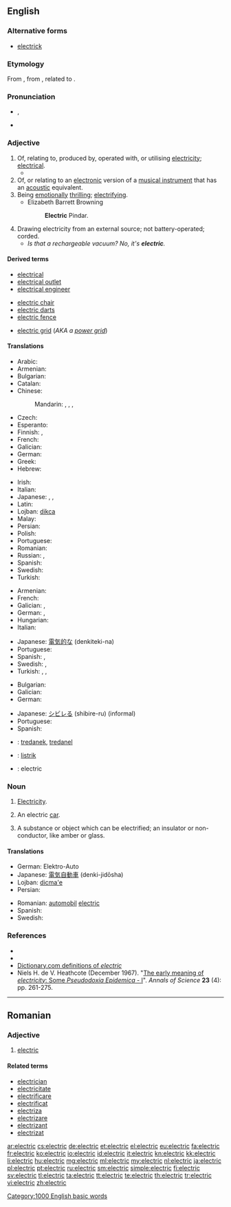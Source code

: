 ==English==

===Alternative forms===
* [[electrick]] {{qualifier|chiefly archaic}}

===Etymology===
From {{etyl|NL.|en}} {{term|electricus|ēlectricus|of amber|lang=la}}, from {{etyl|grc|en}} {{term|lang=grc|ἤλεκτρον|tr=ēlektron||amber|sc=polytonic}}, related to {{term|lang=grc|ἠλέκτωρ|tr=ēlektor||shining sun|sc=polytonic}}.

===Pronunciation===
* {{IPA|/ɪˈlɛktɹɪk/}}, {{X-SAMPA|/I"lEktrIk/}}
* {{audio|en-us-electric.ogg|Audio (US)}}

===Adjective===
{{en-adj|-}}

# Of, relating to, produced by, operated with, or utilising [[electricity]]; [[electrical]].
#*{{quote-book|year=2006|author=[[w:Edwin Black|Edwin Black]]
|title=Internal Combustion
|chapter=1|url=http://openlibrary.org/works/OL4103950W
|passage=But '''electric''' vehicles and the batteries that made them run became ensnared in corporate scandals, fraud, and monopolistic corruption that shook the confidence of the nation and inspired automotive upstarts.}}
# Of, or relating to an [[electronic]] version of a [[musical instrument]] that has an [[acoustic]] equivalent.
# Being [[emotionally]] [[thrilling]]; [[electrifying]].
#* Elizabeth Barrett Browning
#*: '''Electric''' Pindar.
# Drawing electricity from an external source; not battery-operated; corded.
#* ''Is that a rechargeable vacuum? No, it's '''electric'''.''

====Derived terms====
{{rel-top3|Terms derived from ''electric''}}
* [[electrical]]
* [[electrical outlet]]
* [[electrical engineer]]
{{rel-mid3}}
* [[electric chair]]
* [[electric darts]]
* [[electric fence]]
{{rel-mid3}}
* [[electric grid]] (''AKA a [[power grid]]'')
{{rel-bottom}}

====Translations====
{{trans-top|electrical}}
* Arabic: {{t-|ar|كهربائي|tr=kahrabaa'iy}}
* Armenian: {{t-|hy|էլեկտրական|tr=ēlektrakan}}
* Bulgarian: {{t-|bg|електрически|tr=elektríčeski}}
* Catalan: {{t-|ca|elèctric}}
* Chinese:
*: Mandarin: {{t|cmn|電動|sc=Hani}}, {{t|cmn|电动|tr=diàndòng|sc=Hani}}, {{t|cmn|電氣|sc=Hani}}, {{t|cmn|电气|tr=diànqì|sc=Hani}}
* Czech: {{t+|cs|elektrický|m}}
* Esperanto: {{t-|eo|elektra}}
* Finnish: {{t-|fi|sähköinen}}, {{t-|fi|sähkö-}}
* French: {{t+|fr|électrique}}
* Galician: {{t-|gl|eléctrico}}
* German: {{t+|de|elektrisch}}
* Greek: {{t+|el|ηλεκτρικός|tr=ilektrikós}}
* Hebrew: {{t-|he|חשמלי|tr=khashmalí}}
{{trans-mid}}
* Irish: {{t-|ga|leictreach}}
* Italian: {{t+|it|elettrico}}
* Japanese: {{t-|ja|電動の|tr=でんどうの, dendō-no}}, {{t-|ja|電気的な|tr=でんきてきな, denkiteki-na}}, {{t-|ja|エレクトリック|tr=erektrikku}}
* Latin: {{t-|la|electricus}}
* Lojban: [[dikca]]
* Malay: {{t-|ms|elektrik}}
* Persian: {{t+|fa|برقي|tr=barghi}}
* Polish: {{t+|pl|elektryczny}}
* Portuguese: {{t+|pt|elétrico}}
* Romanian: {{t-|ro|electric}}
* Russian: {{t+|ru|электрический|tr=elektríčeskij}}, {{t+|ru|электро-|tr=elektro-}}
* Spanish: {{t+|es|eléctrico}}
* Swedish: {{t+|sv|elektrisk}}
* Turkish: {{t+|tr|elektrikli}}
{{trans-bottom}}

{{trans-top|electronic (musical instrument)}}
* Armenian: {{t-|hy|էլեկտրական|tr=ēlektrakan}}
* French: {{t+|fr|électrique}}
* Galician: {{t-|gl|eléctrico}} {{m}}, {{t-|gl|eléctrica}} {{f}}
* German: {{t+|de|elektronisch}}, {{t+|de|elektrisch}}
* Hungarian: {{t+|hu|elektromos}}
* Italian: {{t+|it|elettronico|m}}
{{trans-mid}}
* Japanese: [[電気的な]] (denkiteki-na)
* Portuguese: {{t+|pt|elétrico}}
* Spanish: {{t+|es|eléctrico}} {{gloss|guitars}}, {{t+|es|electrónico}} {{gloss|other than guitars}}
* Swedish: {{t+|sv|elektrisk}}, {{t-|sv|el-}}
* Turkish: {{t+|tr|elektrikli}}, {{t+|tr|elektrik}}, {{t-|tr|elektro-}}
{{trans-bottom}}

{{trans-top|emotionally thrilling}}
* Bulgarian: {{t+|bg|наелектризиращ}}
* Galician: {{t+|gl|electrizante}}
* German: {{t-|de|elektrisierend}}
{{trans-mid}}
* Japanese: [[シビレる]] (shibire-ru) (informal)
* Portuguese: {{t-|pt|eletrizante}}
* Spanish: {{t+|es|electrizante}}
{{trans-bottom}}

{{checktrans-top}}
* {{ttbc|br}}: [[tredanek]], [[tredanel]]
* {{ttbc|id}}: [[listrik]]
* {{ttbc|ia}}: electric
{{trans-bottom}}

===Noun===
{{en-noun|-|s}}

# {{informal}} [[electricity#English|Electricity]].
# {{rare}} An electric [[car]].
# {{archaic}} A substance or object which can be electrified; an insulator or non-conductor, like amber or glass.

====Translations====
{{trans-top|electric car}}
* German: Elektro-Auto
* Japanese: [[電気自動車]] (denki-jidōsha)
* Lojban: [[dicma'e]]
* Persian: {{t-|fa|ماشين برقي|tr=mashine barghi}}
{{trans-mid}}
* Romanian: [[automobil]] [[electric]] {{n}}
* Spanish: {{t-|es|coche eléctrico|m}}
* Swedish: {{t+|sv|elbil}}
{{trans-bottom}}

===References===
* {{R:Webster 1828}}
* {{R:Webster 1913}}
* [http://dictionary.reference.com/browse/electric Dictionary.com definitions of ''electric'']
* Niels H. de V. Heathcote (December 1967). "[http://dx.doi.org/10.1080/00033796700203316 The early meaning of ''electricity'': Some ''Pseudodoxia Epidemica'' - I]". ''Annals of Science'' '''23''' (4): pp. 261-275.

[[Category:1000 English basic words]]

----

==Romanian==

===Adjective===
{{ro-adj|mn}}

# [[#English|electric]]

====Related terms====
* [[electrician]]
* [[electricitate]]
* [[electrificare]]
* [[electrificat]]
* [[electriza]]
* [[electrizare]]
* [[electrizant]]
* [[electrizat]]

[[ar:electric]]
[[cs:electric]]
[[de:electric]]
[[et:electric]]
[[el:electric]]
[[eu:electric]]
[[fa:electric]]
[[fr:electric]]
[[ko:electric]]
[[io:electric]]
[[id:electric]]
[[it:electric]]
[[kn:electric]]
[[kk:electric]]
[[li:electric]]
[[hu:electric]]
[[mg:electric]]
[[ml:electric]]
[[my:electric]]
[[nl:electric]]
[[ja:electric]]
[[pl:electric]]
[[pt:electric]]
[[ru:electric]]
[[sm:electric]]
[[simple:electric]]
[[fi:electric]]
[[sv:electric]]
[[tl:electric]]
[[ta:electric]]
[[tt:electric]]
[[te:electric]]
[[th:electric]]
[[tr:electric]]
[[vi:electric]]
[[zh:electric]]